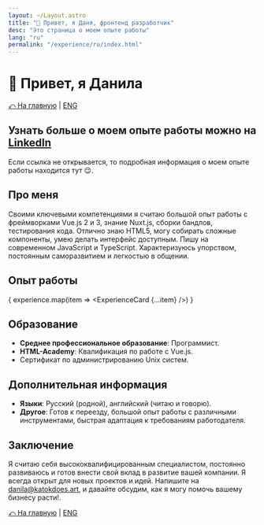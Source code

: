 ```yaml
---
layout: ~/Layout.astro
title: "👋 Привет, я Даня, фронтенд разработчик"
desc: "Это страница о моем опыте работы"
lang: "ru"
permalink: "/experience/ru/index.html"
---
```



# 👋 Привет, я Данила

[⤺ На главную](/ru) | [ENG](/experience)

## Узнать больше о моем опыте работы можно на [LinkedIn](https://www.linkedin.com/in/bdanila/)

Если ссылка не открывается, то подробная информация о моем опыте работы находится тут 😌.

## Про меня

Своими ключевыми компетенциями я считаю большой опыт работы с фреймворками Vue.js 2 и 3, знание Nuxt.js, сборки бандлов, тестирования кода. Отлично знаю HTML5, могу собирать сложные компоненты, умею делать интерфейс доступным. Пишу на современном JavaScript и TypeScript. Характеризуюсь упорством, постоянным саморазвитием и легкостью в общении.

## Опыт работы

{ experience.map(item => <ExperienceCard {...item} />) }

## Образование

- **Среднее профессиональное образование**: Программист.
- **HTML-Academy**: Квалификация по работе с Vue.js.
- Сертификат по администрированию Unix систем.

## Дополнительная информация

- **Языки**: Русский (родной), английский (читаю и говорю).
- **Другое**: Готов к переезду, большой опыт работы с различными инструментами, быстрая адаптация к требованиям работодателя.

## Заключение

Я считаю себя высококвалифицированным специалистом, постоянно развиваюсь и готов внести свой вклад в развитие вашей компании. Я всегда открыт для новых проектов и идей. Напишите на [danila@katokdoes.art](mailto:danila@katokdoes.art), и давайте обсудим, как я могу помочь вашему бизнесу расти!.

[⤺ На главную](/ru) | [ENG](/experience)
